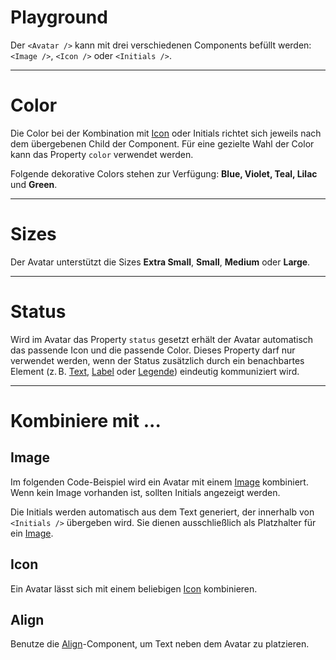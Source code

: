 # Playground

Der `<Avatar />` kann mit drei verschiedenen Components befüllt werden:
`<Image />`, `<Icon />` oder `<Initials />`.

<LiveCodeEditor />

---

# Color

Die Color bei der Kombination mit [Icon](/03-components/content/icon) oder
Initials richtet sich jeweils nach dem übergebenen Child der Component. Für eine
gezielte Wahl der Color kann das Property `color` verwendet werden.

Folgende dekorative Colors stehen zur Verfügung: **Blue, Violet, Teal, Lilac**
und **Green**.

<LiveCodeEditor example="colors" editorCollapsed />

---

# Sizes

Der Avatar unterstützt die Sizes **Extra Small**, **Small**, **Medium** oder
**Large**.

<LiveCodeEditor example="sizes" editorCollapsed />

---

# Status

Wird im Avatar das Property `status` gesetzt erhält der Avatar automatisch das
passende Icon und die passende Color. Dieses Property darf nur verwendet werden,
wenn der Status zusätzlich durch ein benachbartes Element (z. B.
[Text](/03-components/content/text), [Label](/03-components/content/label) oder
[Legende](/03-components/content/legend)) eindeutig kommuniziert wird.

<LiveCodeEditor example="status" editorCollapsed />
<LiveCodeEditor example="status-example" editorCollapsed />

---

# Kombiniere mit ...

## Image

Im folgenden Code-Beispiel wird ein Avatar mit einem
[Image](/03-components/content/image) kombiniert. Wenn kein Image vorhanden ist,
sollten Initials angezeigt werden.

<LiveCodeEditor example="image" editorCollapsed />

Die Initials werden automatisch aus dem Text generiert, der innerhalb von
`<Initials />` übergeben wird. Sie dienen ausschließlich als Platzhalter für ein
[Image](/03-components/content/image).

<LiveCodeEditor example="initials" editorCollapsed />

## Icon

Ein Avatar lässt sich mit einem beliebigen [Icon](/03-components/content/icon)
kombinieren.

<LiveCodeEditor example="icon" editorCollapsed />

## Align

Benutze die [Align](/03-components/structure/align)-Component, um Text neben dem
Avatar zu platzieren.

<LiveCodeEditor example="align" editorCollapsed />
